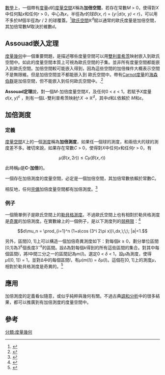 [[數學|數學]]上，一個帶有[[度量|度量]]''d''的[[度量空間|度量空間]]''X''稱為'''加倍空間'''，若存在常數''M'' > 0，使得對''X''中任何點''x''和任何''r'' > 0，中心為''x''，半徑為''r''的球''B''(''x'', ''r'') = {''y'':|''d(x, y)'' < ''r''}，可以用不多於''M''個半徑為''r'' / 2 的球覆蓋。<ref>{{cite book| last = Heinonen| first = Juha | title = Lectures on Analysis on Metric Spaces | series = Universitext | publisher = Springer-Verlag | location = New York | year = 2001 | pages = x+140 | ISBN = 0-387-95104-0}}</ref>[[歐氏空間|歐氏空間]]'''ℝ'''<sup>''d''</sup>賦以通常的歐氏度量是加倍空間，其加倍常數''M''取決於維數''d''。


==Assouad嵌入定理==

[[度量幾何|度量幾何]]中一個重要問題，是描述哪些度量空間可以用[[利普希茨連續|雙利普希茨]]映射嵌入到歐氏空間中。如此的度量空間本質上可視為歐氏空間的子集。並非所有度量空間都能嵌入到歐氏空間。加倍空間較可能嵌入得到，因為這些空間的加倍條件大概表示空間不是無限維。但是加倍空間並不都能嵌入到
歐氏空間中。帶有[[Carnot度量|Carnot度量]]的[[海森伯群|海森伯群]]是加倍空間，但不能嵌入到任何歐氏空間中。.<ref>{{cite journal| last = Pansu| first= Pierre | title = Métriques de Carnot-Carathéodory et quasiisométries des espaces symétriques de rang un| url = https://archive.org/details/sim_annals-of-mathematics_1989-01_129_1/page/1| journal = Ann. of Math. (2)| volume = 129 | year = 1989 | number = 1 | pages = 1–60}}</ref>

'''Assouad定理'''說，對一個''M''-加倍度量空間''X''，及任何0 < ''ε'' < 1，若賦予''X''度量''d''(''x'', ''y'')<sup>''ε''</sup> ，則有一個''L''-雙利普希茨映射''f'':''X'' → '''ℝ'''<sup>''d''</sup>，其中''d''和''L''依賴於 ''M''和''ε''。
==加倍測度==

===定義===
[[度量空間|度量空間]]''X''上的一個[[測度|測度]]稱為'''加倍測度'''，如果任一個球的測度，和兩倍大的球的測度差不多。確切來說，如果存在常數''C'' > 0，使得對''X''中任何''x''和任何''r'' > 0，有

:<math> \mu(B(x,2r))\leq C\mu(B(x,r)) \, </math>

此時稱''μ''是'''C-加倍'''的。

一個存在加倍測度的度量空間，必定是一個加倍空間，其加倍常數依賴於常數''C''。

相反地，任何[[完備空間|完備]]加倍度量空間都有加倍測度。<ref>{{cite journal| last1 = Luukainen | last2 = Saksman | first1 = Jouni | first2 = Eero | title = Every complete doubling metric space carries a doubling measure | journal = Proc. Amer. Math. Soc. | volume = 126 | year = 1998 | number = 2 | pages = 531–534}}</ref>

===例子===

一個簡單例子是歐氏空間上的[[勒貝格測度|勒貝格測度]]。不過歐氏空間上也有相對於勒貝格測度是[[奇異測度|奇異]]的加倍測度。在實數線上的一個例子，是以下測度列的[[弱極限|弱極限]]：<ref>{{cite book| last=Zygmund | first = A. | title=Trigonometric Series. Vol. I,II | series = Cambridge Mathematical Library | edition = 3rd ed. | publisher = Cambridge University Press | year = 2002 | pages = xii; Vol. I: xiv+383 pp.; Vol. II: viii+364| ISBN = 0-521-89053-5}}</ref>

:<math> d\mu_n = \prod_{i=1}^n (1+a\cos (3^i 2\pi x))\,dx,\;\;\; |a|<1.</math>

另外，區間[0, 1]上可以構造一個加倍奇異測度如下：對每個''k'' ≥ 0，劃分單位區間[0,1]為3<sup>''k''</sup>個長度3<sup>−''k''</sup>的區間。設Δ為對每個''k''得到的所有這些區間的集合。對其中每個區間''I''，將''I''中間三分之一的區間記為''m''(''I'')。選定0 < ''δ'' < 1，設''μ''為測度，使得''μ''([0, 1]) = 1，並對Δ中的每個區間''I''，有''μ''(''m''(''I'')) = ''δμ''(''I'')。這個在[0, 1]上的測度''μ''，相對於勒貝格測度是奇異的。<ref>{{cite journal| last = Kahane | first = J.-P. | title = Trois notes sur les ensembles parfaits linéaires| journal = Enseignement Math. (2) | volume = 15 | year = 1969 | pages = 185–192}}</ref>

==應用==

加倍測度的定義看似隨意，或似乎純粹與幾何有關。不過古典[[調和分析|調和分析]]中的很多結果，都可以推廣到有加倍測度的度量空間中。

==參考==
{{reflist}}

[[分類:度量幾何|分類:度量幾何]]